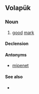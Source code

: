 ==Volapük==

===Noun===
{{vo-noun}}

# [[good]] [[mark]]

====Declension====
{{vo-decl-noun}}

====Antonyms====
* [[mipenet]]

====See also====
* {{l|vo|penet}}